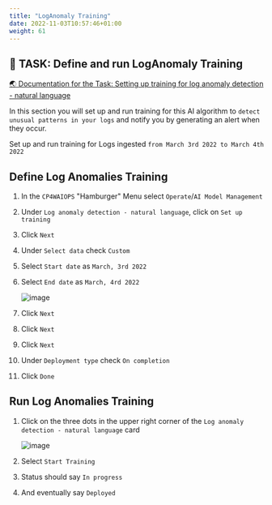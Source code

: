 ```yaml
---
title: "LogAnomaly Training"
date: 2022-11-03T10:57:46+01:00
weight: 61
---
```



## 🚀 TASK: Define and run LogAnomaly Training

<a href="https://www.ibm.com/docs/en/cloud-paks/cloud-pak-watson-aiops/3.6.0?topic=algorithms-natural-language-log-anomaly-detection" target="_blank" >🌏 Documentation for the Task: Setting up training for log anomaly detection - natural language</a>



In this section you will set up and run training for this AI algorithm to `detect unusual patterns in your logs` and notify you by generating an alert when they occur.

Set up and run training for Logs ingested `from March 3rd 2022 to March 4th 2022`



<Accordion>
<AccordionItem title="💡 Need Help?">


## Define Log Anomalies Training

1. In the `CP4WAIOPS` "Hamburger" Menu select `Operate`/`AI Model Management`
1. Under `Log anomaly detection - natural language`, click on `Set up training`
1. Click `Next`
1. Under `Select data` check `Custom`
1. Select `Start date` as `March, 3rd 2022`
1. Select `End date` as `March, 4rd 2022`

	![image](./../images/43_training.png)

1. Click `Next`
1. Click `Next`
1. Click `Next`
1. Under `Deployment type` check `On completion`
1. Click `Done`



## Run Log Anomalies Training
1. Click on the three dots in the upper right corner of the `Log anomaly detection - natural language` card

	![image](./../images/44_training.png)

1. Select `Start Training`
1. Status should say `In progress`
1. And eventually say `Deployed`


</AccordionItem>
</Accordion>
